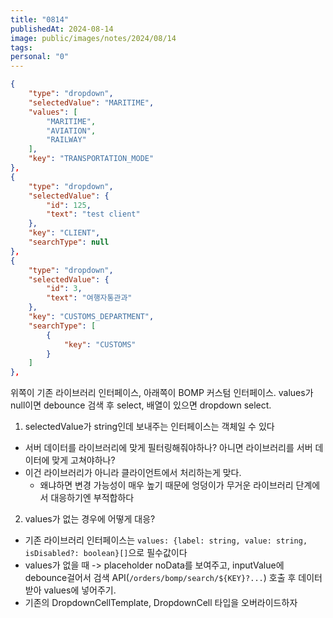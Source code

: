```yaml
---
title: "0814"
publishedAt: 2024-08-14
image: public/images/notes/2024/08/14
tags: 
personal: "0"
---
```

```json
{
	"type": "dropdown",
	"selectedValue": "MARITIME",
	"values": [
		"MARITIME",
		"AVIATION",
		"RAILWAY"
	],
	"key": "TRANSPORTATION_MODE"
},
{
	"type": "dropdown",
	"selectedValue": {
		"id": 125,
		"text": "test client"
	},
	"key": "CLIENT",
	"searchType": null
},
{
	"type": "dropdown",
	"selectedValue": {
		"id": 3,
		"text": "여행자통관과"
	},
	"key": "CUSTOMS_DEPARTMENT",
	"searchType": [
		{
			"key": "CUSTOMS"
		}
	]
},
```
위쪽이 기존 라이브러리 인터페이스, 아래쪽이 BOMP 커스텀 인터페이스.
values가 null이면 debounce 검색 후 select, 배열이 있으면 dropdown select.

1. selectedValue가 string인데 보내주는 인터페이스는 객체일 수 있다
- 서버 데이터를 라이브러리에 맞게 필터링해줘야하나? 아니면 라이브러리를 서버 데이터에 맞게 고쳐야하나?
- 이건 라이브러리가 아니라 클라이언트에서 처리하는게 맞다.
	- 왜냐하면 변경 가능성이 매우 높기 때문에 엉덩이가 무거운 라이브러리 단계에서 대응하기엔 부적합하다
2. values가 없는 경우에 어떻게 대응?
- 기존 라이브러리 인터페이스는 `values: {label: string, value: string, isDisabled?: boolean}[]`으로 필수값이다
- values가 없을 때 -> placeholder noData를 보여주고, inputValue에 debounce걸어서 검색 API(`/orders/bomp/search/${KEY}?...`) 호출 후 데이터 받아 values에 넣어주기.
- 기존의 DropdownCellTemplate, DropdownCell 타입을 오버라이드하자